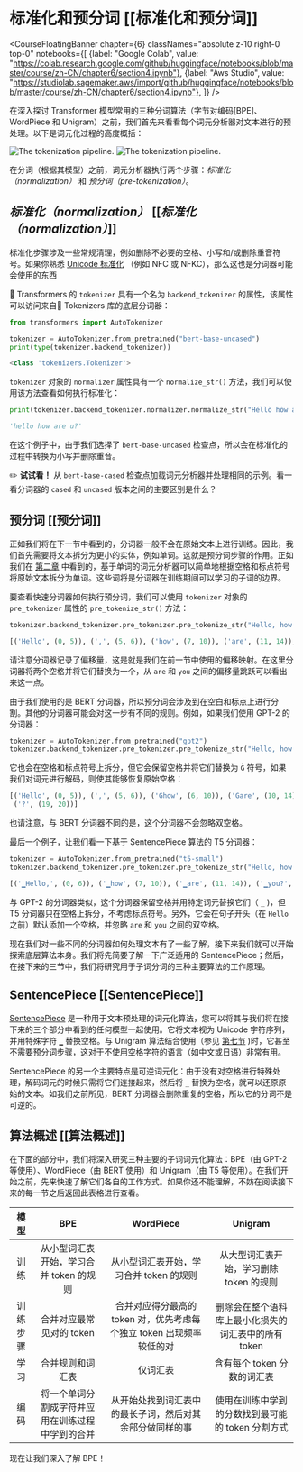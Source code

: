 # 标准化和预分词 [[标准化和预分词]]

<CourseFloatingBanner chapter={6}
  classNames="absolute z-10 right-0 top-0"
  notebooks={[
    {label: "Google Colab", value: "https://colab.research.google.com/github/huggingface/notebooks/blob/master/course/zh-CN/chapter6/section4.ipynb"},
    {label: "Aws Studio", value: "https://studiolab.sagemaker.aws/import/github/huggingface/notebooks/blob/master/course/zh-CN/chapter6/section4.ipynb"},
]} />

在深入探讨 Transformer 模型常用的三种分词算法（字节对编码[BPE]、WordPiece 和 Unigram）之前，我们首先来看看每个词元分析器对文本进行的预处理。以下是词元化过程的高度概括：

<div class="flex justify-center">
<img class="block dark:hidden" src="https://huggingface.co/datasets/huggingface-course/documentation-images/resolve/main/en/chapter6/tokenization_pipeline.svg" alt="The tokenization pipeline.">
<img class="hidden dark:block" src="https://huggingface.co/datasets/huggingface-course/documentation-images/resolve/main/en/chapter6/tokenization_pipeline-dark.svg" alt="The tokenization pipeline.">
</div>

在分词（根据其模型）之前，词元分析器执行两个步骤：_标准化（normalization）_ 和 _预分词（pre-tokenization）_。

## _标准化（normalization）_ [[_标准化（normalization）_]]

<Youtube id="4IIC2jI9CaU"/>

标准化步骤涉及一些常规清理，例如删除不必要的空格、小写和/或删除重音符号。如果你熟悉 [Unicode 标准化](http://www.unicode.org/reports/tr15/) （例如 NFC 或 NFKC），那么这也是分词器可能会使用的东西

🤗 Transformers 的 `tokenizer` 具有一个名为 `backend_tokenizer` 的属性，该属性可以访问来自🤗 Tokenizers 库的底层分词器：

```py
from transformers import AutoTokenizer

tokenizer = AutoTokenizer.from_pretrained("bert-base-uncased")
print(type(tokenizer.backend_tokenizer))
```

```python out
<class 'tokenizers.Tokenizer'>
```

 `tokenizer` 对象的 `normalizer` 属性具有一个 `normalize_str()` 方法，我们可以使用该方法查看如何执行标准化：

```py
print(tokenizer.backend_tokenizer.normalizer.normalize_str("Héllò hôw are ü?"))
```

```python out
'hello how are u?'
```

在这个例子中，由于我们选择了 `bert-base-uncased` 检查点，所以会在标准化的过程中转换为小写并删除重音。

<Tip>

✏️ **试试看！** 从 `bert-base-cased` 检查点加载词元分析器并处理相同的示例。看一看分词器的 `cased` 和 `uncased` 版本之间的主要区别是什么？

</Tip>

## 预分词 [[预分词]]

<Youtube id="grlLV8AIXug"/>

正如我们将在下一节中看到的，分词器一般不会在原始文本上进行训练。因此，我们首先需要将文本拆分为更小的实体，例如单词。这就是预分词步骤的作用。正如我们在 [第二章](/course/chapter2) 中看到的，基于单词的词元分析器可以简单地根据空格和标点符号将原始文本拆分为单词。这些词将是分词器在训练期间可以学习的子词的边界。

要查看快速分词器如何执行预分词，我们可以使用 `tokenizer` 对象的 `pre_tokenizer` 属性的 `pre_tokenize_str()` 方法：

```py
tokenizer.backend_tokenizer.pre_tokenizer.pre_tokenize_str("Hello, how are  you?")
```

```python out
[('Hello', (0, 5)), (',', (5, 6)), ('how', (7, 10)), ('are', (11, 14)), ('you', (16, 19)), ('?', (19, 20))]
```

请注意分词器记录了偏移量，这是就是我们在前一节中使用的偏移映射。在这里分词器将两个空格并将它们替换为一个，从 `are` 和 `you` 之间的偏移量跳跃可以看出来这一点。

由于我们使用的是 BERT 分词器，所以预分词会涉及到在空白和标点上进行分割。其他的分词器可能会对这一步有不同的规则。例如，如果我们使用 GPT-2 的分词器：

```py
tokenizer = AutoTokenizer.from_pretrained("gpt2")
tokenizer.backend_tokenizer.pre_tokenizer.pre_tokenize_str("Hello, how are  you?")
```

它也会在空格和标点符号上拆分，但它会保留空格并将它们替换为 `Ġ` 符号，如果我们对词元进行解码，则使其能够恢复原始空格：


```python out
[('Hello', (0, 5)), (',', (5, 6)), ('Ġhow', (6, 10)), ('Ġare', (10, 14)), ('Ġ', (14, 15)), ('Ġyou', (15, 19)),
 ('?', (19, 20))]
```

也请注意，与 BERT 分词器不同的是，这个分词器不会忽略双空格。

最后一个例子，让我们看一下基于 SentencePiece 算法的 T5 分词器：

```py
tokenizer = AutoTokenizer.from_pretrained("t5-small")
tokenizer.backend_tokenizer.pre_tokenizer.pre_tokenize_str("Hello, how are  you?")
```

```python out
[('▁Hello,', (0, 6)), ('▁how', (7, 10)), ('▁are', (11, 14)), ('▁you?', (16, 20))]
```

与 GPT-2 的分词器类似，这个分词器保留空格并用特定词元替换它们（ `_` )，但 T5 分词器只在空格上拆分，不考虑标点符号。另外，它会在句子开头（在 `Hello` 之前）默认添加一个空格，并忽略 `are` 和 `you` 之间的双空格。

现在我们对一些不同的分词器如何处理文本有了一些了解，接下来我们就可以开始探索底层算法本身。我们将先简要了解一下广泛适用的 SentencePiece；然后，在接下来的三节中，我们将研究用于子词分词的三种主要算法的工作原理。

## SentencePiece [[SentencePiece]]

 [SentencePiece](https://github.com/google/sentencepiece) 是一种用于文本预处理的词元化算法，您可以将其与我们将在接下来的三个部分中看到的任何模型一起使用。它将文本视为 Unicode 字符序列，并用特殊字符 `▁` 替换空格。与 Unigram 算法结合使用（参见 [第七节](/course/chapter7/7) )时，它甚至不需要预分词步骤，这对于不使用空格字符的语言（如中文或日语）非常有用。

SentencePiece 的另一个主要特点是可逆词元化：由于没有对空格进行特殊处理，解码词元的时候只需将它们连接起来，然后将 `_` 替换为空格，就可以还原原始的文本。如我们之前所见，BERT 分词器会删除重复的空格，所以它的分词不是可逆的。

## 算法概述 [[算法概述]]

在下面的部分中，我们将深入研究三种主要的子词词元化算法：BPE（由 GPT-2 等使用）、WordPiece（由 BERT 使用）和 Unigram（由 T5 等使用）。在我们开始之前，先来快速了解它们各自的工作方式。如果你还不能理解，不妨在阅读接下来的每一节之后返回此表格进行查看。

模型 | BPE | WordPiece | Unigram
:----:|:---:|:---------:|:------:
训练 | 从小型词汇表开始，学习合并 token 的规则 | 从小型词汇表开始，学习合并 token 的规则 | 从大型词汇表开始，学习删除 token 的规则
训练步骤 | 合并对应最常见对的 token | 合并对应得分最高的 token 对，优先考虑每个独立 token 出现频率较低的对 | 删除会在整个语料库上最小化损失的词汇表中的所有 token
学习 | 合并规则和词汇表 | 仅词汇表 | 含有每个 token 分数的词汇表
编码 | 将一个单词分割成字符并应用在训练过程中学到的合并 | 从开始处找到词汇表中的最长子词，然后对其余部分做同样的事 | 使用在训练中学到的分数找到最可能的 token 分割方式

现在让我们深入了解 BPE！